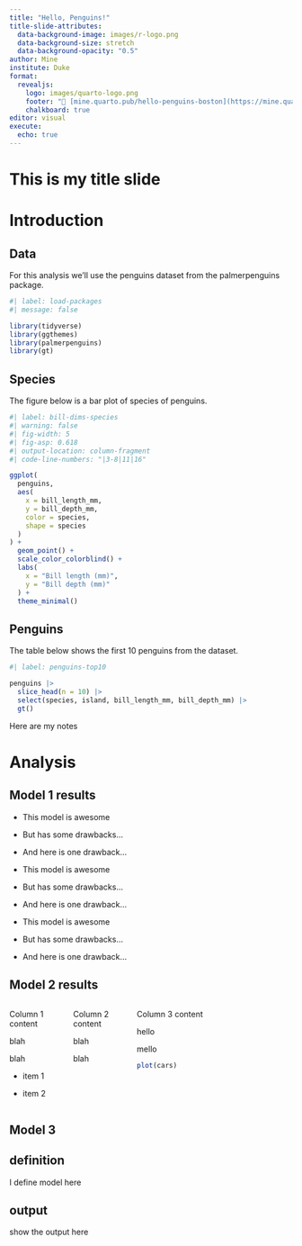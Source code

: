 ```yaml
---
title: "Hello, Penguins!"
title-slide-attributes:
  data-background-image: images/r-logo.png
  data-background-size: stretch
  data-background-opacity: "0.5"
author: Mine
institute: Duke
format: 
  revealjs:
    logo: images/quarto-logo.png
    footer: "🔗 [mine.quarto.pub/hello-penguins-boston](https://mine.quarto.pub/hello-penguins-boston)"
    chalkboard: true
editor: visual
execute: 
  echo: true
---
```


# This is my title slide

# Introduction

## Data

For this analysis we'll use the penguins dataset from the palmerpenguins package.

```r
#| label: load-packages
#| message: false

library(tidyverse)
library(ggthemes)
library(palmerpenguins)
library(gt)
```

## Species

The figure below is a bar plot of species of penguins.

```r
#| label: bill-dims-species
#| warning: false
#| fig-width: 5
#| fig-asp: 0.618
#| output-location: column-fragment
#| code-line-numbers: "|3-8|11|16"

ggplot(
  penguins,
  aes(
    x = bill_length_mm, 
    y = bill_depth_mm,
    color = species, 
    shape = species
  )
) +
  geom_point() +
  scale_color_colorblind() +
  labs(
    x = "Bill length (mm)", 
    y = "Bill depth (mm)"
  ) +
  theme_minimal()
```

## Penguins

The table below shows the first 10 penguins from the dataset.

```r
#| label: penguins-top10

penguins |>
  slice_head(n = 10) |>
  select(species, island, bill_length_mm, bill_depth_mm) |>
  gt()
```

::: notes
Here are my notes
:::

# Analysis

## Model 1 results {.smaller}

::: incremental
-   This model is awesome

-   But has some drawbacks...

-   And here is one drawback...

-   This model is awesome

-   But has some drawbacks...

-   And here is one drawback...

-   This model is awesome

-   But has some drawbacks...

-   And here is one drawback...
:::

## Model 2 results

::: columns
::: {.column width="20%"}
Column 1 content

blah

blah

-   item 1

-   item 2
:::

::: {.column .fragment width="20%" fragment-index="2"}
Column 2 content

blah

blah
:::

::: {.column .fragment width="60%" fragment-index="1"}
Column 3 content

hello

mello

```r
plot(cars)
```
:::
:::

## Model 3

::: panel-tabset
## definition

I define model here

## output

show the output here
:::

